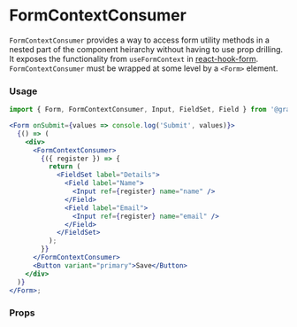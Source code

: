 
<Meta title="MDX|FormContextConsumer" component={FormContextConsumer} />

# FormContextConsumer

`FormContextConsumer` provides a way to access form utility methods in a nested part of the component heirarchy without having to use prop drilling. It exposes the functionality from `useFormContext` in [react-hook-form](https://react-hook-form.com/api#useFormContext). `FormContextConsumer` must be wrapped at some level by a `<Form>` element.

### Usage

```jsx
import { Form, FormContextConsumer, Input, FieldSet, Field } from '@grafana/ui';

<Form onSubmit={values => console.log('Submit', values)}>
  {() => (
    <div>
      <FormContextConsumer>
        {({ register }) => {
          return (
            <FieldSet label="Details">
              <Field label="Name">
                <Input ref={register} name="name" />
              </Field>
              <Field label="Email">
                <Input ref={register} name="email" />
              </Field>
            </FieldSet>
          );
        }}
      </FormContextConsumer>
      <Button variant="primary">Save</Button>
    </div>
  )}
</Form>;
```

### Props

<Props of={FormContextConsumer} />
